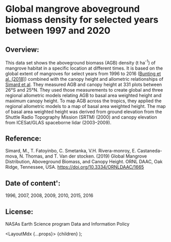 
# Global mangrove aboveground biomass density for selected years between 1997 and 2020
## Overview: 

This data set shows the aboveground biomass (AGB) density (t ha<sup>-1</sup>) of mangrove habitat  in a specific location at different times. It is based on the global extent of mangroves for select years from 1996 to 2016 (<a href="https://www.mdpi.com/2072-4292/10/10/1669" target="_blank" rel="noopener noreferrer">Bunting et al. (2018)</a>) combined with the canopy height and allometric relationships of <a href="https://daac.ornl.gov/cgi-bin/dsviewer.pl?ds_id=1665" target="_blank" rel="noopener noreferrer">Simard et al</a>. They measured AGB and canopy height at 331 plots between 26°S and 25°N. They used those measurements to create global and three regional allometric models relating AGB to basal area weighted height and maximum canopy height. To map AGB across the tropics, they applied the regional allometric models to a map of basal area weighted height. The map of basal area weighted height was derived from ground elevation from the Shuttle Radio Topography Mission (SRTM) (2000) and canopy elevation from ICESat/GLAS spaceborne lidar (2003–2009).
    
## Reference: 

Simard, M., T. Fatoyinbo, C. Smetanka, V.H. Rivera-monroy, E. Castaneda-mova, N. Thomas, and T. Van der stocken. (2019) Global Mangrove Distribution, Aboveground Biomass, and Canopy Height. ORNL DAAC, Oak Ridge, Tennessee, USA. https://doi.org/10.3334/ORNLDAAC/1665

## Date of content': 
1996, 2007, 2008, 2009, 2010, 2015, 2016
    
## License: 
NASAs Earth Science program Data and Information Policy
  

  <LayoutMdx {...props}>
    {children}
  </LayoutMdx>
);